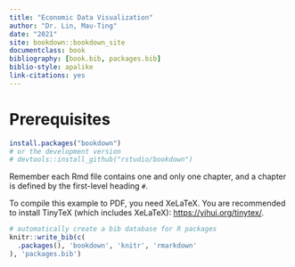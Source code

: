 ```yaml
--- 
title: "Economic Data Visualization"
author: "Dr. Lin, Mau-Ting"
date: "2021"
site: bookdown::bookdown_site
documentclass: book
bibliography: [book.bib, packages.bib]
biblio-style: apalike
link-citations: yes
---
```


# Prerequisites



```r
install.packages("bookdown")
# or the development version
# devtools::install_github("rstudio/bookdown")
```

Remember each Rmd file contains one and only one chapter, and a chapter is defined by the first-level heading `#`.

To compile this example to PDF, you need XeLaTeX. You are recommended to install TinyTeX (which includes XeLaTeX): <https://yihui.org/tinytex/>.

```r
# automatically create a bib database for R packages
knitr::write_bib(c(
  .packages(), 'bookdown', 'knitr', 'rmarkdown'
), 'packages.bib')
```
